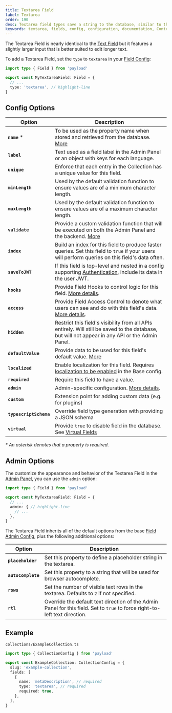 ```yaml
---
title: Textarea Field
label: Textarea
order: 190
desc: Textarea field types save a string to the database, similar to the Text field type but equipped for longer text. Learn how to use Textarea fields, see examples and options.
keywords: textarea, fields, config, configuration, documentation, Content Management System, cms, headless, javascript, node, react, nextjs
---
```


The Textarea Field is nearly identical to the [Text Field](./text) but it features a slightly larger input that is better suited to edit longer text.

<LightDarkImage
  srcLight="https://payloadcms.com/images/docs/fields/textarea.png"
  srcDark="https://payloadcms.com/images/docs/fields/textarea-dark.png"
  alt="Shows a textarea field and read-only textarea field in the Payload Admin Panel"
  caption="Admin Panel screenshot of a Textarea field and read-only Textarea field"
/>

To add a Textarea Field, set the `type` to `textarea` in your [Field Config](./overview):

```ts
import type { Field } from 'payload'

export const MyTextareaField: Field = {
  // ...
  type: 'textarea', // highlight-line
}
```

## Config Options

| Option                 | Description                                                                                                                                                                 |
| ---------------------- | --------------------------------------------------------------------------------------------------------------------------------------------------------------------------- |
| **`name`** *          | To be used as the property name when stored and retrieved from the database. [More](/docs/fields/overview#field-names)                                                      |
| **`label`**            | Text used as a field label in the Admin Panel or an object with keys for each language.                                                                                     |
| **`unique`**           | Enforce that each entry in the Collection has a unique value for this field.                                                                                                |
| **`minLength`**        | Used by the default validation function to ensure values are of a minimum character length.                                                                                 |
| **`maxLength`**        | Used by the default validation function to ensure values are of a maximum character length.                                                                                 |
| **`validate`**         | Provide a custom validation function that will be executed on both the Admin Panel and the backend. [More](/docs/fields/overview#validation)                                |
| **`index`**            | Build an [index](/docs/database/overview) for this field to produce faster queries. Set this field to `true` if your users will perform queries on this field's data often. |
| **`saveToJWT`**        | If this field is top-level and nested in a config supporting [Authentication](/docs/authentication/overview), include its data in the user JWT.                             |
| **`hooks`**            | Provide Field Hooks to control logic for this field. [More details](../hooks/fields).                                                                                       |
| **`access`**           | Provide Field Access Control to denote what users can see and do with this field's data. [More details](../access-control/fields).                                          |
| **`hidden`**           | Restrict this field's visibility from all APIs entirely. Will still be saved to the database, but will not appear in any API or the Admin Panel.                            |
| **`defaultValue`**     | Provide data to be used for this field's default value. [More](/docs/fields/overview#default-values)                                                                        |
| **`localized`**        | Enable localization for this field. Requires [localization to be enabled](/docs/configuration/localization) in the Base config.                                             |
| **`required`**         | Require this field to have a value.                                                                                                                                         |
| **`admin`**            | Admin-specific configuration. [More details](#admin-options).                                                                                                               |
| **`custom`**           | Extension point for adding custom data (e.g. for plugins)                                                                                                                   |
| **`typescriptSchema`** | Override field type generation with providing a JSON schema                                                                                                                 |
| **`virtual`**          | Provide `true` to disable field in the database. See [Virtual Fields](https://payloadcms.com/blog/learn-how-virtual-fields-can-help-solve-common-cms-challenges)            |

_* An asterisk denotes that a property is required._

## Admin Options

The customize the appearance and behavior of the Textarea Field in the [Admin Panel](../admin/overview), you can use the `admin` option:

```ts
import type { Field } from 'payload'

export const MyTextareaField: Field = {
  // ...
  admin: { // highlight-line
    // ...
  },
}
```

The Textarea Field inherits all of the default options from the base [Field Admin Config](../admin/fields#admin-options), plus the following additional options:

| Option             | Description                                                                                                                 |
| ------------------ | --------------------------------------------------------------------------------------------------------------------------- |
| **`placeholder`**  | Set this property to define a placeholder string in the textarea.                                                           |
| **`autoComplete`** | Set this property to a string that will be used for browser autocomplete.                                                   |
| **`rows`**         | Set the number of visible text rows in the textarea. Defaults to `2` if not specified.                                      |
| **`rtl`**          | Override the default text direction of the Admin Panel for this field. Set to `true` to force right-to-left text direction. |

## Example

`collections/ExampleCollection.ts`

```ts
import type { CollectionConfig } from 'payload'

export const ExampleCollection: CollectionConfig = {
  slug: 'example-collection',
  fields: [
    {
      name: 'metaDescription', // required
      type: 'textarea', // required
      required: true,
    },
  ],
}
```
